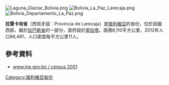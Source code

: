 [[Image:Laguna_Glaciar_Bolivia.png|right]]
[[Image:Bolivia_La_Paz_Larecaja.png|right]]
[[Image:Bolivia_Departamento_La_Paz.png|right]]

'''拉雷卡哈省'''（西班牙語：Provincia de Larecaja）是[[玻利維亞|玻利維亞]]的省份，位於該國西部，屬於[[拉巴斯省_(玻利維亞)|拉巴斯省]]的一部分，首府設於[[索拉塔|索拉塔]]，面積8,110平方公里，2012年人口86,481，人口密度每平方公里11人。

==參考資料==
* [http://www.ine.gov.bo/comunitaria/comunitariaVer.aspx?Depto=02&Prov=06&Seccion=00 www.ine.gov.bo / census 2001]{{dead link|date=2017年12月 |bot=InternetArchiveBot |fix-attempted=yes }}

{{coord|15|50|S|68|10|W|type:adm2nd_region:BO|display=title}}

{{Bolivia-geo-stub}}
[[Category:玻利維亞省份|Category:玻利維亞省份]]